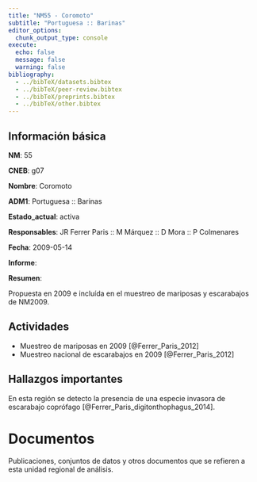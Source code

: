 ```yaml
---
title: "NM55 - Coromoto"
subtitle: "Portuguesa :: Barinas"
editor_options: 
  chunk_output_type: console
execute:
  echo: false 
  message: false
  warning: false
bibliography: 
  - ../bibTeX/datasets.bibtex
  - ../bibTeX/peer-review.bibtex
  - ../bibTeX/preprints.bibtex
  - ../bibTeX/other.bibtex
---
```


## Información básica

**NM**: 55

**CNEB**: g07

**Nombre**: Coromoto

**ADM1**: Portuguesa :: Barinas

**Estado_actual**: activa

**Responsables**: JR Ferrer Paris :: M Márquez :: D Mora :: P Colmenares

**Fecha**: 2009-05-14

**Informe**: 

**Resumen**: <p>Propuesta en 2009 e inclu&iacute;da en el muestreo de mariposas y escarabajos de NM2009.</p>


## Actividades

- Muestreo de mariposas en 2009 [@Ferrer_Paris_2012]
- Muestreo nacional de escarabajos en 2009 [@Ferrer_Paris_2012]


## Hallazgos importantes

En esta región se detecto la presencia de una especie invasora de escarabajo coprófago [@Ferrer_Paris_digitonthophagus_2014].


# Documentos

Publicaciones, conjuntos de datos y otros documentos que se refieren a esta unidad regional de análisis.

::: {#refs}
:::

